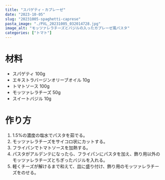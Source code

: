 ```yaml
---
title: "スパゲティ・カプレーゼ"
date: "2023-10-05"
slug: "20231005-spaghetti-caprese"
pasta_image: "./PXL_20231005_032014728.jpg"
image_alt: "モッツァレラチーズとバジルの入ったカプレーゼ風パスタ"
categories: ["トマト"]
---
```


# 材料

- スパゲティ 100g
- エキストラバージンオリーブオイル 10g
- トマトソース 100g
- モッツァレラチーズ 50g
- スイートバジル 10g

# 作り方

1. 1.5%の濃度の塩水でパスタを茹でる。
2. モッツァレラチーズをサイコロ状にカットする。
3. フライパンでトマトソースを加熱する。
4. パスタがアルデンテになったら、フライパンにパスタを加え、飾り用以外のモッツァレラチーズとちぎったバジルを入れる。
5. 軽くチーズが解けるまで和えて、皿に盛り付け、飾り用のモッツァレラチーズをのせる。

